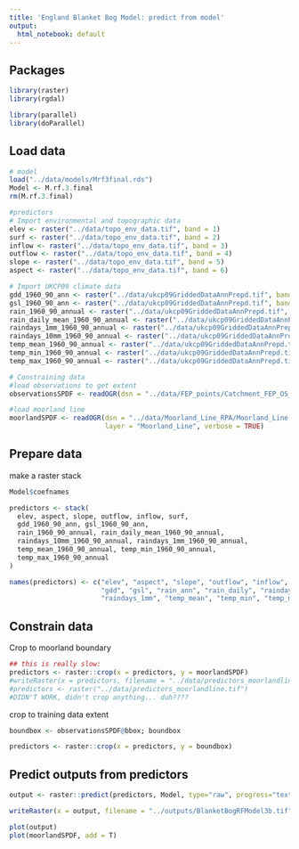```yaml
---
title: 'England Blanket Bog Model: predict from model'
output:
  html_notebook: default
---
```


## Packages 
```r
library(raster)
library(rgdal)

library(parallel)
library(doParallel)
```

## Load data
```r
# model
load("../data/models/Mrf3final.rds")
Model <- M.rf.3.final 
rm(M.rf.3.final)

#predictors
# Import environmental and topographic data
elev <- raster("../data/topo_env_data.tif", band = 1)
surf <- raster("../data/topo_env_data.tif", band = 2)
inflow <- raster("../data/topo_env_data.tif", band = 3)
outflow <- raster("../data/topo_env_data.tif", band = 4)
slope <- raster("../data/topo_env_data.tif", band = 5)
aspect <- raster("../data/topo_env_data.tif", band = 6)

# Import UKCP09 climate data
gdd_1960_90_ann <- raster("../data/ukcp09GriddedDataAnnPrepd.tif", band = 1)
gsl_1960_90_ann <- raster("../data/ukcp09GriddedDataAnnPrepd.tif", band = 2)
rain_1960_90_annual <- raster("../data/ukcp09GriddedDataAnnPrepd.tif", band = 3)
rain_daily_mean_1960_90_annual <- raster("../data/ukcp09GriddedDataAnnPrepd.tif", band = 4)
raindays_1mm_1960_90_annual <- raster("../data/ukcp09GriddedDataAnnPrepd.tif", band = 5)
raindays_10mm_1960_90_annual <- raster("../data/ukcp09GriddedDataAnnPrepd.tif", band = 6)
temp_mean_1960_90_annual <- raster("../data/ukcp09GriddedDataAnnPrepd.tif", band = 7)
temp_min_1960_90_annual <- raster("../data/ukcp09GriddedDataAnnPrepd.tif", band = 8)
temp_max_1960_90_annual <- raster("../data/ukcp09GriddedDataAnnPrepd.tif", band = 9)

# Constraining data
#load observations to get extent
observationsSPDF <- readOGR(dsn = "../data/FEP_points/Catchment_FEP_OS_TrainingPoints_final_clean.shp", verbose = TRUE)

#load moorland line
moorlandSPDF <- readOGR(dsn = "../data/Moorland_Line_RPA/Moorland_Line.gdb",
                        layer = "Moorland_Line", verbose = TRUE)
```

## Prepare data

make a raster stack
```r
Model$coefnames

predictors <- stack(
  elev, aspect, slope, outflow, inflow, surf,
  gdd_1960_90_ann, gsl_1960_90_ann,
  rain_1960_90_annual, rain_daily_mean_1960_90_annual,
  raindays_10mm_1960_90_annual, raindays_1mm_1960_90_annual,
  temp_mean_1960_90_annual, temp_min_1960_90_annual, 
  temp_max_1960_90_annual
)

names(predictors) <- c("elev", "aspect", "slope", "outflow", "inflow", "surf", 
                       "gdd", "gsl", "rain_ann", "rain_daily", "raindays_10mm", 
                       "raindays_1mm", "temp_mean", "temp_min", "temp_max")
```

## Constrain data
Crop to moorland boundary

```r
## this is really slow: 
predictors <- raster::crop(x = predictors, y = moorlandSPDF)
#writeRaster(x = predictors, filename = "../data/predictors_moorlandline.tif")
#predictors <- raster("../data/predictors_moorlandline.tif")
#DIDN'T WORK, didn't crop anything... duh????
```



crop to training data extent
```r
boundbox <- observationsSPDF@bbox; boundbox 

predictors <- raster::crop(x = predictors, y = boundbox)
```

## Predict outputs from predictors

```r
output <- raster::predict(predictors, Model, type="raw", progress="text")

writeRaster(x = output, filename = "../outputs/BlanketBogRFModel3b.tif")

plot(output)
plot(moorlandSPDF, add = T)

```



